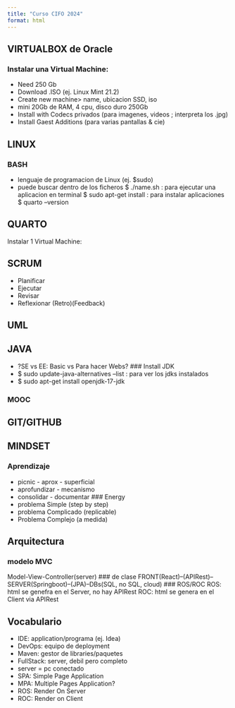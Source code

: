 ```yaml
---
title: "Curso CIFO 2024"
format: html
---
```


## VIRTUALBOX de Oracle

### Instalar una Virtual Machine:

-   Need 250 Gb
-   Download .ISO (ej. Linux Mint 21.2)
-   Create new machine\> name, ubicacion SSD, iso
-   mini 20Gb de RAM, 4 cpu, disco duro 250Gb
-   Install with Codecs privados (para imagenes, videos ; interpreta los .jpg)
-   Install Gaest Additions (para varias pantallas & cie)

## LINUX

### BASH
-   lenguaje de programacion de Linux (ej. \$sudo)
-   puede buscar dentro de los ficheros
$ ./name.sh : para ejecutar una aplicacion en terminal
$ sudo apt-get install <name> : para instalar aplicaciones
$ quarto --version


## QUARTO

Instalar 1 Virtual Machine:

## SCRUM
-   Planificar
-   Ejecutar
-   Revisar
-   Reflexionar (Retro)(Feedback)

## UML


## JAVA
-   ?SE vs EE: Basic vs Para hacer Webs? 
### Install JDK
-   $ sudo update-java-alternatives --list : para ver los jdks instalados
-   $ sudo apt-get install openjdk-17-jdk 

### MOOC

## GIT/GITHUB


## MINDSET
### Aprendizaje
-   picnic - aprox - superficial
-   aprofundizar - mecanismo
-   consolidar - documentar
### Energy
-   problema Simple (step by step)
-   problema Complicado (replicable)
-   Problema Complejo (a medida)

## Arquitectura
### modelo MVC 
Model-View-Controller(server)
### de clase
FRONT(React)--(APIRest)--SERVER(Springboot)--(JPA)--DBs(SQL, no SQL, cloud)
### ROS/ROC
ROS: html se genefra en el Server, no hay APIRest
ROC: html se genera en el Client via APIRest

## Vocabulario
-   IDE: application/programa (ej. Idea)
-   DevOps: equipo de deployment
-   Maven: gestor de libraries/paquetes
-   FullStack: server, debil pero completo
-   server = pc conectado
-   SPA: Simple Page Application 
-   MPA: Multiple Pages Application?
-   ROS: Render On Server
-   ROC: Render on Client
